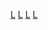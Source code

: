 {{Cat main|李遐怡}}

[[Category:韓語流行音樂歌手|L]]
[[Category:韓國女歌手|L]]
[[Category:韓國節奏藍調歌手|L]]
[[Category:韓國流行音樂歌手|L]]